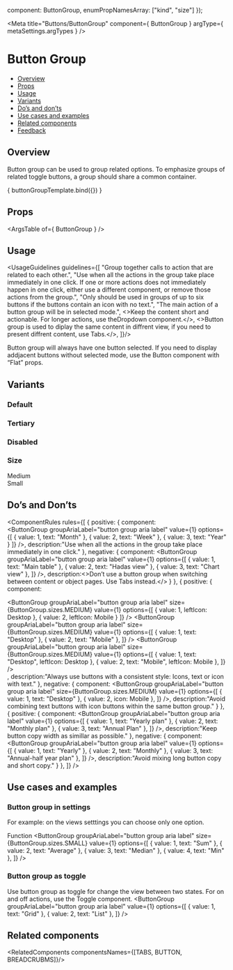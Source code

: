 
  component: ButtonGroup,
  enumPropNamesArray: ["kind", "size"]
});

<Meta
  title="Buttons/ButtonGroup"
  component={ ButtonGroup }
  argType={ metaSettings.argTypes }
/>

<!--- Component template -->


<!--- Component documentation -->

# Button Group
- [Overview](#overview)
- [Props](#props)
- [Usage](#usage)
- [Variants](#variants)
- [Do’s and don’ts](#dos-and-donts)
- [Use cases and examples](#use-cases-and-examples)
- [Related components](#related-components)
- [Feedback](#feedback)

## Overview
Button group can be used to group related options. To emphasize groups of related toggle buttons, a group should share a common container.

<Canvas>
  <Story name="Overview"
         args={ {
            options: [
              { value: 1, text: "Alpha" },
              { value: 2, text: "Beta" },
              { value: 3, text: "Gamma" },
              { value: 4, text: "Delta" },
            ], 
            value: 1
          } }>
    { buttonGroupTemplate.bind({}) }
  </Story>
</Canvas>

## Props
<ArgsTable of={ ButtonGroup } />

## Usage
<UsageGuidelines guidelines={[
  "Group together calls to action that are related to each other.",
  "Use when all the actions in the group take place immediately in one click. If one or more actions does not immediately happen in one click, either use a different component, or remove those actions from the group.",
  "Only should be used in groups of up to six buttons if the buttons contain an icon with no text.",
  "The main action of a button group will be in selected mode.",
  <>Keep the content short and actionable. For longer actions, use the<Link href="/?path=/docs/inputs-dropdown--overview">Dropdown</Link> component.</>,
  <>Button group is used to diplay the same content in diffrent view, if you need to present diffrent content, use <Link href="/?path=/docs/navigation-tabs-tabs--overview">Tabs.</Link></>,
]}/>

<Tip title="Check yourself">Button group will always have one button selected. If you need to display addjacent buttons without selected mode, use  the <Link href="/?path=/docs/buttons-button--overview" size={Link.sizes.SMALL} withoutSpacing>Button</Link> component with “Flat” props. </Tip>

## Variants
### Default
<Canvas>
  <Story name="Default">
    <ButtonGroup
      groupAriaLabel="button group aria label"
      value={1}
      options={[
        { value: 1, text: "Alpha" },
        { value: 2, text: "Beta" },
        { value: 3, text: "Gamma" },
        { value: 4, text: "Delta" },
      ]} 
    />
  </Story>
</Canvas>

### Tertiary 
<Canvas>
  <Story name="Tertiary">
    <ButtonGroup
      groupAriaLabel="button group aria label"
      value={1}
      kind={ButtonGroup.kinds.TERTIARY}
      options={[
        { value: 1, text: "Alpha" },
        { value: 2, text: "Beta" },
        { value: 3, text: "Gamma" },
        { value: 4, text: "Delta" },
      ]} 
    />
  </Story>
</Canvas>

### Disabled
<Canvas>
  <Story name="Disabled">
    <ButtonGroup
      disabled
      groupAriaLabel="button group aria label"
      options={[
        { value: 1, text: "Alpha" },
        { value: 2, text: "Beta" },
        { value: 3, text: "Gamma" },
        { value: 4, text: "Delta" },
      ]} 
    />
  </Story>
</Canvas>

### Size
<Canvas>
  <Story name="Size">
    <div className="monday-storybook-button-group_column">
      Medium
      <ButtonGroup
        groupAriaLabel="button group aria label"
        size={ButtonGroup.sizes.MEDIUM}
        value={1}
        options={[
          { value: 1, text: "Alpha" },
          { value: 2, text: "Beta" },
          { value: 3, text: "Gamma" },
          { value: 4, text: "Delta" },
        ]} 
      />
    </div>
    <div className="monday-storybook-button-group_column">
      Small
      <ButtonGroup
        groupAriaLabel="button group aria label"
        size={ButtonGroup.sizes.SMALL}
        value={1}
        options={[
          { value: 1, text: "Alpha" },
          { value: 2, text: "Beta" },
          { value: 3, text: "Gamma" },
          { value: 4, text: "Delta" },
        ]} 
      />
    </div>
  </Story>
</Canvas>

## Do’s and Don’ts
<ComponentRules
  rules={[
    {
      positive: {
        component:    
         <ButtonGroup
            groupAriaLabel="button group aria label"
            value={1}
            options={[
              { value: 1, text: "Month" },
              { value: 2, text: "Week" },
              { value: 3, text: "Year" }
            ]} 
          />,
        description:"Use when all the actions in the group take place immediately in one click."
      },
      negative: {
        component:
        <ButtonGroup
          groupAriaLabel="button group aria label"
          value={1}
          options={[
            { value: 1, text: "Main table" },
            { value: 2, text: "Hadas view" },
            { value: 3, text: "Chart view" },
          ]} 
        />,
        description:<>Don’t use a button group when switching between content or object pages. Use <Link href="/?path=/docs/navigation-tabs-tabs--overview" withoutSpacing>Tabs</Link> instead.</>
      }
    },
    {
      positive: {
        component:
        <div className="monday-storybook-button-group_column"> 
          <ButtonGroup
            groupAriaLabel="button group aria label"
            size={ButtonGroup.sizes.MEDIUM}
            value={1}
            options={[
              { value: 1, leftIcon: Desktop },
              { value: 2, leftIcon: Mobile }
            ]} 
         />
          <ButtonGroup
            groupAriaLabel="button group aria label"
            size={ButtonGroup.sizes.MEDIUM}
            value={1}
            options={[
              { value: 1, text: "Desktop" },
              { value: 2, text: "Mobile" },
            ]} 
          />
          <ButtonGroup
            groupAriaLabel="button group aria label"
            size={ButtonGroup.sizes.MEDIUM}
            value={1}
            options={[
              { value: 1, text: "Desktop", leftIcon: Desktop },
              { value: 2, text: "Mobile", leftIcon: Mobile },
            ]} 
          />
        </div>,
        description:"Always use buttons with a consistent style: Icons, text or icon with text."
      },
      negative: {
        component:
        <ButtonGroup
            groupAriaLabel="button group aria label"
            size={ButtonGroup.sizes.MEDIUM}
            value={1}
            options={[
              { value: 1, text: "Desktop" },
              { value: 2, icon: Mobile },
            ]} 
          />,
        description:"Avoid combining text buttons with icon buttons within the same button group."
      }
    },
    {
      positive: {
        component:
          <ButtonGroup
            groupAriaLabel="button group aria label"
            value={1}
            options={[
              { value: 1, text: "Yearly plan" },
              { value: 2, text: "Monthly plan" },
              { value: 3, text: "Annual Plan" },
            ]} 
          />,
        description:"Keep button copy width as simillar as possible."
      },
      negative: {
        component:
          <ButtonGroup
            groupAriaLabel="button group aria label"
            value={1}
            options={[
              { value: 1, text: "Yearly" },
              { value: 2, text: "Monthly" },
              { value: 3, text: "Annual-half year plan" },
            ]} 
          />,
        description:"Avoid mixing long button copy and short copy."
      }
    },
  ]}
/>

## Use cases and examples
### Button group in settings
For example: on the views setttings you can choose only one option.
<Canvas>
  <Story name="Button group in settings">
    <div className="monday-storybook-button-group_column">
      Function
      <ButtonGroup
        groupAriaLabel="button group aria label"
        size={ButtonGroup.sizes.SMALL}
        value={1}
        options={[
          { value: 1, text: "Sum" },
          { value: 2, text: "Average" },
          { value: 3, text: "Median" },
          { value: 4, text: "Min" },
        ]} 
      />
    </div>
  </Story>
</Canvas>

### Button group as toggle
Use button group as toggle for change the view between two states. For on and off actions, use the Toggle component. 
<Canvas>
  <Story name="Button group as toggle">
    <ButtonGroup
      groupAriaLabel="button group aria label"
      value={1}
      options={[
        { value: 1, text: "Grid" },
        { value: 2, text: "List" },
      ]} 
    />
  </Story>
</Canvas>

## Related components
<RelatedComponents componentsNames={[TABS, BUTTON, BREADCRUBMS]}/>
